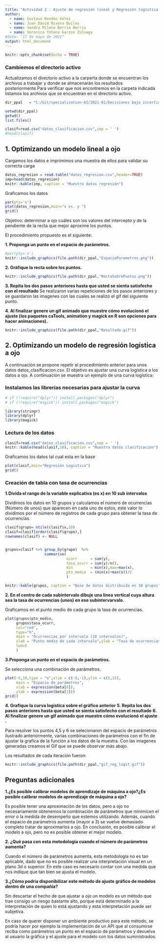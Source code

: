```yaml
---
title: "Actividad 2 : Ajuste de regresión lineal y Regresión logística a ojo"
author: 
  - name: Gustavo Rendón Vélez
  - name: Juan David Rivera Builes
  - name: Sandra Milena Berrio Berrio
  - name: Veronica Yohana Garzon Zuluaga
#date: "17 de mayo de 2021"
output: html_document
---
```




```r
knitr::opts_chunk$set(echo = TRUE)
```

### Cambiemos el directorio activo 
Actualizamos el directorio activo a la carperta donde se encuentran los archivos a trabajar
y donde se almacenarán los resultados posteriormente.Para verificar que nos encontremos en la carpeta indicada listamos los archivos que se encuentran en el directorio activo.
```r
dir_ppal   = "C:/Git/specialization-AI/2021-01/Decisiones bajo incertidumbre/actividad_02"

setwd(dir_ppal)
getwd()
list.files()
```

```r
clasif=read.csv("datos_clasificacion.csv",sep = ' ')
#head(clasif)
```


## 1. Optimizando un modelo lineal a ojo

Cargamos los datos e imprimimos una muestra de ellos para validar su correcta carga

```r
datos_regresion = read.table("datos_regresion.csv",header=TRUE)
imp=head(datos_regresion)
knitr::kable(imp, caption = "Muestra datos regresión")
```

Graficamos los datos

```r
par(pty='s')
plot(datos_regresion,main="x vs. y ")
grid()
```


Objetivo: determinar a ojo cuáles son los valores del intercepto y de la pendiente de la recta que mejor aproxime los puntos.

El procedimiento propuesto es el siguiente:

**1. Proponga un punto en el espacio de parámetros.**

```r
#par(pty='s')
knitr::include_graphics(file.path(dir_ppal,"EspacioParametros.png"))

```

**2. Gráfique la recta sobre los puntos.**

```r
knitr::include_graphics(file.path(dir_ppal,"RectaSobrePuntos.png"))
```


**3. Repita los dos pasos anteriores hasta que usted se sienta satisfecho con el resultado**
Se realizaron varias repeticiones de los pasos anteriores y se guardaron las imagenes con las cuales se realizó el gif del siguiente punto.

**4. Al finalizar genere un gif animado que muestre cómo evolucionó el ajuste (los paquetes caTools,        animation y magick en R son opciones para hacer animaciones).**

```r
knitr::include_graphics(file.path(dir_ppal,"Resultado.gif"))
```

## 2. Optimizando un modelo de regresión logística a ojo

A continuación se propone repetir el procedimiento anterior para unos datos datos_clasificacion.csv. El objetivo es ajustar una curva logística a los datos a ojo. A continuación se muestra un ejemplo de una curva logística:


### Instalamos las librerías necesarias para ajustar la curva

```r
# if (!require("dplyr")) install.packages("dplyr")
# if (!require("magick")) install.packages("magick")

library(stringr)
library(dplyr)
library(magick)
```

### Lectura de los datos

```r
clasif=read.csv("datos_clasificacion.csv",sep = ' ')
knitr::kable(head(clasif,10), caption = "Muestra datos clasificación")
```


Graficamos los datos tal cual esta en la base

```r
plot(clasif,main="Regresión Logistica")
grid()
```

### Creación de tabla con tasa de ocurrencias

**1.Divida el rango de la variable explicativa (es x) en 10 sub intervalos**

Dividimos los datos en 10 grupos y calculamos el número de ocurrencias (Número de unos) que aparecen en cada uno de estos, este valor lo dividimos por el número de registros de cada grupo para obtener la tasa de ocurrencias.

```r
clasif$grupo= ntile(clasif$x,10)
clasif=clasif[order(clasif$grupo),]
rownames(clasif) <- NULL


grupos=clasif %>% group_by(grupo)  %>% 
                  summarise(
                            ocurr      = sum(y),
                            tasa_ocurr = sum(y)/n(),
                            min        = min(x),max=max(x),
                            pto_medio  = (min(x)+max(x))/2
                            )

knitr::kable(grupos, caption = "Base de datos distribuida en 10 grupos")
```

**2. En el centro de cada subintervalo dibuje una línea vertical cuya altura sea la tasa de ocurrencias (unos) en ese subintervarvalo.**

Graficamos en el punto medio de cada grupo la tasa de ocurrencias.

```r
plot(grupos$pto_medio,
     grupos$tasa_ocurr,
     col="red",
     type="h",
     main = "Ocurrencias por intervalo (10 intervalos)",
     xlab = "Punto medio de cada intervalo",ylab = "Tasa de ocurrencias",
     lwd=5
     )

```

**3.Proponga un punto en el espacio de parámetros.**

Se selecciona una combinación de parámetros.


```r
plot(-5,10,type = "o",xlim = c(-8,-1),ylim = c(5,15),
     main = "Espacio de parámetros",
     xlab = expression(beta[0]),
     ylab = expression(beta[1]))
grid()
```
**4. Grafique la curva logística sobre el gráfico anterior**
**5. Repita los dos pasos anteriores hasta que usted se sienta satisfecho con el resultado**
**6. Al finalizar genere un gif animado que muestre cómo evolucionó el ajuste .**

Para resolver los puntos 4,5 y 6 se selecionaron del espacio de parámetros ilustrado anteriormente, varias combinaciones de parámetros con el fin de ajustar la grafica de la función a los datos de la muestra. Con las imagenes generadas creamos el Gif que se puede observar más abajo.



Los resultados de cada iteración fueron:





```r
knitr::include_graphics(file.path(dir_ppal,"gif_reg_logit.gif"))
```

## Preguntas adicionales

**1.¿Es posible calibrar modelos de aprendizaje de máquina a ojo?¿Es posible calibrar modelos de aprendizaje de máquina a ojo?**

Es posible tener una aproximación de los datos, pero a ojo no necesariamente obtenemos la combinación de parámetros que minimicen el error o la medida de desempeño que estemos utilizando. Además, cuando el espacio de parámetros aumenta (mayor a 3) se vuelve demasiado completo tratar de aproximarlos a ojo. En conclusión, es posible calibrar el modelo a ojo, pero no es posible obtener el mejor modelo.

**2. ¿Qué pasa con esta metodología cuando el número de parámetros aumenta? **

Cuando el número de parámetros aumenta, esta metodología no es tan aplicable, dado que no es posible realizar una interpretación visual en un plano 3d o superior.
En este caso es necesario contar con una medida que nos indique que tan bien se ajusta el modelo.

**3.¿Cómo podría disponibilizar este método de ajuste gráfico de modelos dentro de una compañía?**

Sin descartar el hecho de que ajustar a ojo un modelo es un método que trae consigo un riesgo bastante alto, porque está determinado a la interpretación de quien lo está ajustando y esta interpretación puede ser subjetiva.

En caso de querer disponer un ambiente productivo para este método, se podría hacer por ejemplo la implementación de un API que al consumirse reciba como parámetros un punto en el espacio de parámetros y devuelva al usuario la gráfica y el ajuste para el modelo con los datos suministrados.




